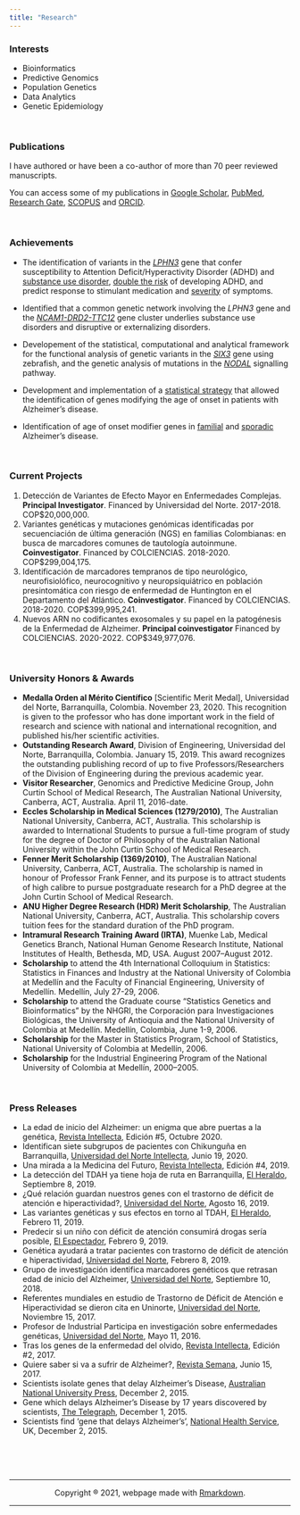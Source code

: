 ```yaml
---
title: "Research"
---
```


### Interests
* Bioinformatics
* Predictive Genomics
* Population Genetics
* Data Analytics
* Genetic Epidemiology

<br>


### Publications
I have authored or have been a co-author of more than 70 peer reviewed manuscripts. 

You can access some of my publications in [Google Scholar](https://scholar.google.com.co/citations?user=GFxNB78AAAAJ&hl=en),  [PubMed](https://www.ncbi.nlm.nih.gov/pubmed/?term=Velez+JI), [Research Gate](https://www.researchgate.net/profile/Jorge_Velez13),  [SCOPUS](https://www.scopus.com/authid/detail.uri?authorId=24336983600) and [ORCID](https://orcid.org/0000-0002-3146-7899).

<br>

### Achievements
* The identification of variants in the [*LPHN3*](http://www.nature.com/mp/journal/v15/n11/full/mp20106a.html) gene that confer susceptibility to Attention Deficit/Hyperactivity Disorder (ADHD) and [substance use disorder](https://www.nature.com/articles/s41398-019-0396-7), [double the risk](http://www.nature.com/mp/journal/v17/n7/full/mp201159a.html) of developing ADHD, and predict response to stimulant medication and  [severity](http://www.nature.com/tp/journal/v1/n7/full/tp201114a.html) of symptoms.

*  Identified that a common genetic network involving the *LPHN3* gene and the [*NCAM1-DRD2-TTC12*](http://www.ncbi.nlm.nih.gov/pmc/articles/PMC3351604/) gene cluster underlies substance use disorders and disruptive or externalizing disorders.

*  Developement of the statistical, computational and analytical framework for the functional analysis of genetic variants in the [*SIX3*](http://hmg.oxfordjournals.org/content/17/24/3919.long)  gene using zebrafish, and the genetic analysis of mutations in the [*NODAL*](http://www.sciencedirect.com/science/article/pii/S1096719209001383) signalling pathway.

*  Development and implementation of a [statistical strategy](http://www.nature.com/mp/journal/v18/n5/full/mp201281a.html) that allowed the identification of genes modifying the age of onset in patients with Alzheimer's disease.  

* Identification of age of onset modifier genes in [familial](https://www.nature.com/articles/mp2015177) and [sporadic](https://onlinelibrary.wiley.com/doi/abs/10.1002/ajmg.b.32493) Alzheimer's disease.


<br>

### Current Projects

1.	Detección de Variantes de Efecto Mayor en Enfermedades Complejas. **Principal Investigator**. Financed by Universidad del Norte. 2017-2018. COP$20,000,000.
2.	Variantes genéticas y mutaciones genómicas identificadas por secuenciación de última generación (NGS) en familias Colombianas: en busca de marcadores comunes de tautología autoinmune. **Coinvestigator**. Financed by COLCIENCIAS. 2018-2020. COP$299,004,175.
3.	Identificación de marcadores tempranos de tipo neurológico, neurofisiolófico, neurocognitivo y neuropsiquiátrico en población presintomática con riesgo de enfermedad de Huntington en el Departamento del Atlántico. **Coinvestigator**. Financed by COLCIENCIAS. 2018-2020. COP$399,995,241.
4.	Nuevos ARN no codificantes exosomales y su papel en la patogénesis de la Enfermedad de Alzheimer. **Principal coinvestigator** Financed by COLCIENCIAS. 2020-2022. COP$349,977,076. 

<br>

### University Honors & Awards 
* **Medalla Orden al Mérito Científico** [Scientific Merit Medal], Universidad del Norte, Barranquilla, Colombia. November 23, 2020. This recognition is given to the professor who has done important work in the field of research and science with national and international recognition, and published his/her scientific activities.
*	**Outstanding Research Award**, Division of Engineering, Universidad del Norte, Barranquilla, Colombia. January 15, 2019. This award recognizes the outstanding publishing record of up to five Professors/Researchers of the Division of Engineering during the previous academic year. 
*	**Visitor Researcher**, Genomics and Predictive Medicine Group, John Curtin School of Medical Research, The Australian National University, Canberra, ACT, Australia. April 11, 2016-date. 
*	**Eccles Scholarship in Medical Sciences (1279/2010)**, The Australian National University, Canberra, ACT, Australia. This scholarship is awarded to International Students to pursue a full-time program of study for the degree of Doctor of Philosophy of the Australian National University within the John Curtin School of Medical Research. 
*	**Fenner Merit Scholarship (1369/2010)**, The Australian National University, Canberra, ACT, Australia. The scholarship is named in honour of Professor Frank Fenner, and its purpose is to attract students of high calibre to pursue postgraduate research for a PhD degree at the John Curtin School of Medical Research.
*	**ANU Higher Degree Research (HDR) Merit Scholarship**, The Australian National University, Canberra, ACT, Australia. This scholarship covers tuition fees for the standard duration of the PhD program.
*	**Intramural Research Training Award (IRTA)**, Muenke Lab, Medical Genetics Branch, National Human Genome Research Institute, National Institutes of Health, Bethesda, MD, USA. August 2007–August 2012.
*	**Scholarship** to attend the 4th International Colloquium in Statistics: Statistics in Finances and Industry at the National University of Colombia at Medellín and the Faculty of Financial Engineering, University of Medellín. Medellín, July 27-29, 2006.
*	**Scholarship** to attend the Graduate course “Statistics Genetics and Bioinformatics” by the NHGRI, the Corporación para Investigaciones Biológicas, the University of Antioquia and the National University of Colombia at Medellín. Medellín, Colombia, June 1-9, 2006.
*	**Scholarship** for the Master in Statistics Program, School of Statistics, National University of Colombia at Medellín, 2006.
*	**Scholarship** for the Industrial Engineering Program of the National University of Colombia at Medellín, 2000–2005.


<br>


### Press Releases
* La edad de inicio del Alzheimer: un enigma que abre puertas a la genética, [Revista Intellecta](https://www.uninorte.edu.co/web/intellecta/la-edad-de-inicio-del-alzheimer-un-enigma-que-abre-puertas-a-la-genetica), Edición #5, Octubre 2020.
* Identifican siete subgrupos de pacientes con Chikunguña en Barranquilla, [Universidad del Norte Intellecta](https://www.uninorte.edu.co/web/grupo-prensa/noticia?articleId=15532955&groupId=73923), Junio 19, 2020.
* Una mirada a la Medicina del Futuro, [Revista Intellecta](https://www.uninorte.edu.co/web/intellecta/una-mirada-a-la-medicina-del-futuro), Edición #4, 2019.
*	La detección del TDAH ya tiene hoja de ruta en Barranquilla, [El Heraldo](https://www.elheraldo.co/ciencia/la-deteccion-del-tdah-ya-tiene-hoja-de-ruta-en-barranquilla-663662), Septiembre 8, 2019.
*	¿Qué relación guardan nuestros genes con el trastorno de déficit de atención e hiperactividad?, [Universidad del Norte](https://www.uninorte.edu.co/web/grupo-prensa/noticia?articleId=14699014&groupId=73923), Agosto 16, 2019.
*	Las variantes genéticas y sus efectos en torno al TDAH, [El Heraldo](https://www.elheraldo.co/ciencia/las-variantes-geneticas-y-sus-efectos-en-torno-al-tdah-596585), Febrero 11, 2019.
*	Predecir si un niño con déficit de atención consumirá drogas sería posible, [El Espectador](https://www.elespectador.com/noticias/salud/predecir-si-un-nino-con-deficit-de-atencion-consumira-drogas-seria-posible-articulo-838880), Febrero 9, 2019.
*	Genética ayudará a tratar pacientes con trastorno de déficit de atención e hiperactividad, [Universidad del Norte](https://www.uninorte.edu.co/web/grupo-prensa/noticia?articleId=14133700&groupId=73923), Febrero 8, 2019.
*	Grupo de investigación identifica marcadores genéticos que retrasan edad de inicio del Alzheimer, [Universidad del Norte](https://www.uninorte.edu.co/web/grupo-prensa/noticia?articleId=13806079&groupId=73923), Septiembre 10, 2018.
*	Referentes mundiales en estudio de Trastorno de Déficit de Atención e Hiperactividad se dieron cita en Uninorte, [Universidad del Norte](https://www.uninorte.edu.co/rss-uninorteco/-/asset_publisher/10Qyg2d9nLC8/content/simposio-de-tdah/73923?inheritRedirect=false), Noviembre 15, 2017.
*	Profesor de Industrial Participa en investigación sobre enfermedades genéticas, [Universidad del Norte](https://www.uninorte.edu.co/web/grupo-prensa/noticia?articleId=12139665&groupId=73923), Mayo 11, 2016.
*	Tras los genes de la enfermedad del olvido, [Revista Intellecta](https://www.uninorte.edu.co/web/intellecta/tras-los-genes-de-la-enfermedad-del-olvido), Edición #2, 2017.
*	Quiere saber si va a sufrir de Alzheimer?,  [Revista Semana](https://www.semana.com/hablan-las-marcas/articulo/quiere-saber-si-va-a-sufrir-de-alzheimer/528653), Junio 15, 2017.
*	Scientists isolate genes that delay Alzheimer’s Disease, [Australian National University Press](http://www.anu.edu.au/news/all-news/scientists-isolate-genes-that-delay-alzheimers-disease), December 2, 2015.
* Gene which delays Alzheimer’s Disease by 17 years discovered by scientists, [The Telegraph](https://www.telegraph.co.uk/news/health/elder/12027693/Gene-which-delays-Alzheimer-Disease-by-17-years-discovered-by-scientists.html), December 1, 2015.
*	Scientists find 'gene that delays Alzheimer’s', [National Health Service](https://www.nhs.uk/news/genetics-and-stem-cells/scientists-find-gene-that-delays-alzheimers/), UK, December 2, 2015.



<center>
<br><br><br>
<hr>
Copyright ® 2021, webpage made with [Rmarkdown](https://rmarkdown.rstudio.com/).
<hr>
</center>
